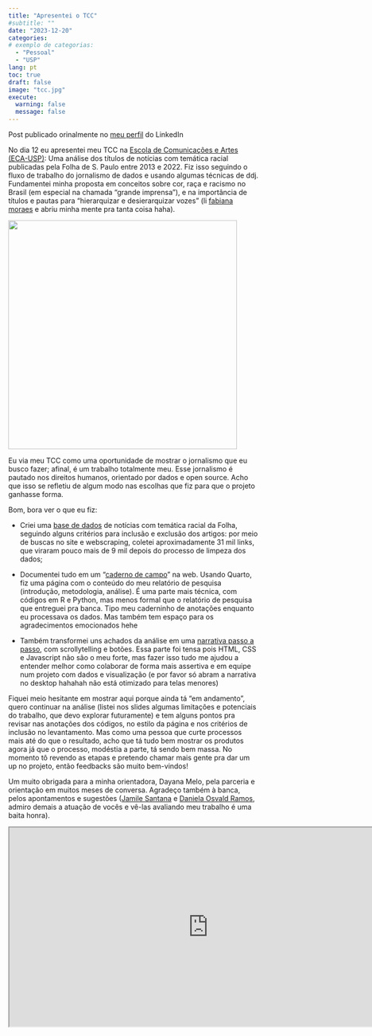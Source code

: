 ```yaml
---
title: "Apresentei o TCC"
#subtitle: ""
date: "2023-12-20"
categories: 
# exemplo de categorias:
  - "Pessoal"
  - "USP"
lang: pt
toc: true 
draft: false
image: "tcc.jpg"
execute: 
  warning: false
  message: false
---
```


::: callout-note
Post publicado orinalmente no [meu perfil](linkedin.com/in/bmuniz) do LinkedIn
:::

No dia 12 eu apresentei meu TCC na [Escola de Comunicações e Artes (ECA-USP)](https://www.linkedin.com/company/ecauspoficial/): Uma análise dos títulos de notícias com temática racial publicadas pela Folha de S. Paulo entre 2013 e 2022. Fiz isso seguindo o fluxo de trabalho do jornalismo de dados e usando algumas técnicas de ddj. Fundamentei minha proposta em conceitos sobre cor, raça e racismo no Brasil (em especial na chamada “grande imprensa”), e na importância de títulos e pautas para "hierarquizar e desierarquizar vozes" (li [fabiana moraes](https://www.linkedin.com/in/fabiana-moraes-835600141/) e abriu minha mente pra tanta coisa haha).

![](tcc.jpeg){fig-align="center" width="460"}

Eu via meu TCC como uma oportunidade de mostrar o jornalismo que eu busco fazer; afinal, é um trabalho totalmente meu. Esse jornalismo é pautado nos direitos humanos, orientado por dados e open source. Acho que isso se refletiu de algum modo nas escolhas que fiz para que o projeto ganhasse forma.

Bom, bora ver o que eu fiz:

-   Criei uma [base de dados](https://github.com/biamuniz/dados_tcc) de notícias com temática racial da Folha, seguindo alguns critérios para inclusão e exclusão dos artigos: por meio de buscas no site e webscraping, coletei aproximadamente 31 mil links, que viraram pouco mais de 9 mil depois do processo de limpeza dos dados;

-   Documentei tudo em um “[caderno de campo](https://biancamuniz.quarto.pub/tcc/)” na web. Usando Quarto, fiz uma página com o conteúdo do meu relatório de pesquisa (introdução, metodologia, análise). É uma parte mais técnica, com códigos em R e Python, mas menos formal que o relatório de pesquisa que entreguei pra banca. Tipo meu caderninho de anotações enquanto eu processava os dados. Mas também tem espaço para os agradecimentos emocionados hehe

-   Também transformei uns achados da análise em uma [narrativa passo a passo](https://biamuniz.github.io/tcc_storytelling/), com scrollytelling e botões. Essa parte foi tensa pois HTML, CSS e Javascript não são o meu forte, mas fazer isso tudo me ajudou a entender melhor como colaborar de forma mais assertiva e em equipe num projeto com dados e visualização (e por favor só abram a narrativa no desktop hahahah não está otimizado para telas menores)

Fiquei meio hesitante em mostrar aqui porque ainda tá “em andamento”, quero continuar na análise (listei nos slides algumas limitações e potenciais do trabalho, que devo explorar futuramente) e tem alguns pontos pra revisar nas anotações dos códigos, no estilo da página e nos critérios de inclusão no levantamento. Mas como uma pessoa que curte processos mais até do que o resultado, acho que tá tudo bem mostrar os produtos agora já que o processo, modéstia a parte, tá sendo bem massa. No momento tô revendo as etapas e pretendo chamar mais gente pra dar um up no projeto, então feedbacks são muito bem-vindos!

Um muito obrigada para a minha orientadora, Dayana Melo, pela parceria e orientação em muitos meses de conversa. Agradeço também à banca, pelos apontamentos e sugestões ([Jamile Santana](https://www.linkedin.com/in/jamile-santana/) e [Daniela Osvald Ramos](https://www.linkedin.com/in/daniela-osvald-ramos-0a38748/), admiro demais a atuação de vocês e vê-las avaliando meu trabalho é uma baita honra).

```{=html}
<iframe width="800" height="400" src="https://biamuniz.github.io/slides-tcc/" title="Slides"></iframe>
```
